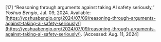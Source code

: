 \[17\]	“Reasoning through arguments against taking AI safety seriously,” *Yoshua Bengio*, Jul. 09, 2024\. Available: [https://yoshuabengio.org/2024/07/09/reasoning-through-arguments-against-taking-ai-safety-seriously/](https://yoshuabengio.org/2024/07/09/reasoning-through-arguments-against-taking-ai-safety-seriously/). \[Accessed: Aug. 11, 2024\]